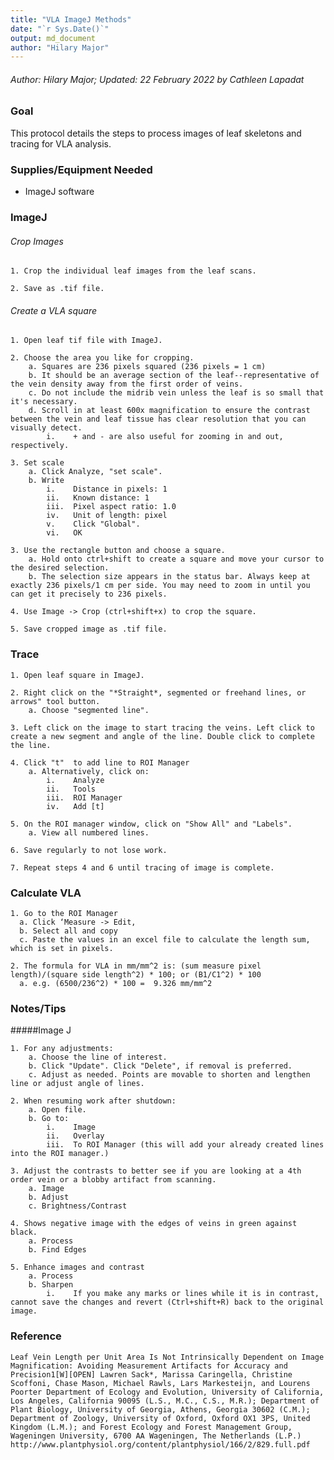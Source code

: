 ```yaml
---
title: "VLA ImageJ Methods"
date: "`r Sys.Date()`"
output: md_document
author: "Hilary Major"
---
```


###### Author: Hilary Major; Updated: 22 February 2022 by Cathleen Lapadat

### Goal

This protocol details the steps to process images of leaf skeletons and tracing for VLA analysis.

### Supplies/Equipment Needed  

* ImageJ software

### ImageJ

###### Crop Images
```
1. Crop the individual leaf images from the leaf scans. 

2. Save as .tif file.
```
###### Create a VLA square
```
1. Open leaf tif file with ImageJ.

2. Choose the area you like for cropping.
    a. Squares are 236 pixels squared (236 pixels = 1 cm)
    b. It should be an average section of the leaf--representative of the vein density away from the first order of veins. 
    c. Do not include the midrib vein unless the leaf is so small that it's necessary.
    d. Scroll in at least 600x magnification to ensure the contrast between the vein and leaf tissue has clear resolution that you can visually detect.
        i.    + and - are also useful for zooming in and out, respectively.

3. Set scale
    a. Click Analyze, "set scale".
    b. Write 
        i.    Distance in pixels: 1 
        ii.   Known distance: 1
        iii.  Pixel aspect ratio: 1.0
        iv.   Unit of length: pixel
        v.    Click "Global".
        vi.   OK

3. Use the rectangle button and choose a square. 
    a. Hold onto ctrl+shift to create a square and move your cursor to the desired selection.
    b. The selection size appears in the status bar. Always keep at exactly 236 pixels/1 cm per side. You may need to zoom in until you can get it precisely to 236 pixels.

4. Use Image -> Crop (ctrl+shift+x) to crop the square.

5. Save cropped image as .tif file. 
```

### Trace
```
1. Open leaf square in ImageJ.

2. Right click on the "*Straight*, segmented or freehand lines, or arrows" tool button.
    a. Choose "segmented line".

3. Left click on the image to start tracing the veins. Left click to create a new segment and angle of the line. Double click to complete the line.

4. Click "t"  to add line to ROI Manager
    a. Alternatively, click on: 
        i.    Analyze 
        ii.   Tools
        iii.  ROI Manager
        iv.   Add [t]
        
5. On the ROI manager window, click on "Show All" and "Labels".
    a. View all numbered lines.

6. Save regularly to not lose work.
   
7. Repeat steps 4 and 6 until tracing of image is complete.
```
### Calculate VLA 
```
1. Go to the ROI Manager 
  a. Click ‘Measure -> Edit, 
  b. Select all and copy
  c. Paste the values in an excel file to calculate the length sum, which is set in pixels.
  
2. The formula for VLA in mm/mm^2 is: (sum measure pixel length)/(square side length^2) * 100; or (B1/C1^2) * 100
  a. e.g. (6500/236^2) * 100 =  9.326 mm/mm^2
```
### Notes/Tips

#####Image J
```
1. For any adjustments:
    a. Choose the line of interest.
    b. Click "Update". Click "Delete", if removal is preferred.
    c. Adjust as needed. Points are movable to shorten and lengthen line or adjust angle of lines.

2. When resuming work after shutdown:
    a. Open file.
    b. Go to:
        i.    Image
        ii.   Overlay
        iii.  To ROI Manager (this will add your already created lines into the ROI manager.)

3. Adjust the contrasts to better see if you are looking at a 4th order vein or a blobby artifact from scanning. 
    a. Image
    b. Adjust
    c. Brightness/Contrast

4. Shows negative image with the edges of veins in green against black.
    a. Process
    b. Find Edges
    
5. Enhance images and contrast
    a. Process
    b. Sharpen
        i.    If you make any marks or lines while it is in contrast, cannot save the changes and revert (Ctrl+shift+R) back to the original image.
```

### Reference
```
Leaf Vein Length per Unit Area Is Not Intrinsically Dependent on Image Magnification: Avoiding Measurement Artifacts for Accuracy and Precision1[W][OPEN] Lawren Sack*, Marissa Caringella, Christine Scoffoni, Chase Mason, Michael Rawls, Lars Markesteijn, and Lourens Poorter Department of Ecology and Evolution, University of California, Los Angeles, California 90095 (L.S., M.C., C.S., M.R.); Department of Plant Biology, University of Georgia, Athens, Georgia 30602 (C.M.); Department of Zoology, University of Oxford, Oxford OX1 3PS, United Kingdom (L.M.); and Forest Ecology and Forest Management Group, Wageningen University, 6700 AA Wageningen, The Netherlands (L.P.)
http://www.plantphysiol.org/content/plantphysiol/166/2/829.full.pdf
```
